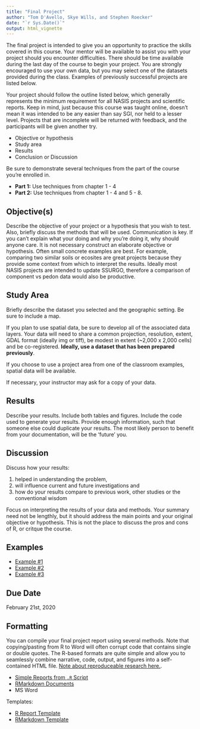 ---
title: "Final Project"
author: "Tom D'Avello, Skye Wills, and Stephen Roecker"
date: "`r Sys.Date()`"
output: html_vignette
---


The final project is intended to give you an opportunity to practice the skills covered in this course. Your mentor will be available to assist you with your project should you encounter difficulties. There should be time available during the last day of the course to begin your project. You are strongly encouraged to use your own data, but you may select one of the datasets provided during the class. Examples of previously successful projects are listed below.

Your project should follow the outline listed below, which generally represents the minimum requirement for all NASIS projects and scientific reports. Keep in mind, just because this course was taught online, doesn't mean it was intended to be any easier than say SGI, nor held to a lesser level. Projects that are incomplete will be returned with feedback, and the participants will be given another try.

- Objective or hypothesis
- Study area
- Results
- Conclusion or Discussion

Be sure to demonstrate several techniques from the part of the course you're enrolled in.

  * __Part 1:__ Use techniques from chapter 1 - 4
  * __Part 2:__ Use techniques from chapter 1 - 4 and 5 - 8. 
  

## Objective(s)

Describe the objective of your project or a hypothesis that you wish to test. Also, briefly discuss the methods that will be used. Communication is key. If you can't explain what your doing and why you're doing it, why should anyone care. It is not necessary construct an elaborate objective or hypothesis. Often small concrete examples are best. For example, comparing two similar soils or ecosites are great projects because they provide some context from which to interpret the results. Ideally most NASIS projects are intended to update SSURGO, therefore a comparison of component vs pedon data would also be productive.


## Study Area

Briefly describe the dataset you selected and the geographic setting. Be sure to include a map. 

If you plan to use spatial data, be sure to develop all of the associated data layers. Your data will need to share a common projection, resolution, extent, GDAL format (ideally img or tiff), be modest in extent (~2,000 x 2,000 cells) and be co-registered. **Ideally, use a dataset that has been prepared previously**.

If you choose to use a project area from one of the classroom examples, spatial data will be available.

If necessary, your instructor may ask for a copy of your data.


## Results

Describe your results. Include both tables and figures. Include the code used to generate your results. Provide enough information, such that someone else could duplicate your results. The most likely person to benefit from your documentation, will be the 'future' you.


## Discussion

Discuss how your results: 

   1. helped in understanding the problem,
   2. will influence current and future investigations and
   3. how do your results compare to previous work, other studies or the conventional wisdom

Focus on interpreting the results of your data and methods. Your summary need not be lengthly, but it should address the main points and your original objective or hypothesis. This is not the place to discuss the pros and cons of R, or critque the course.


## Examples

- [Example #1](http://ncss-tech.github.io/stats_for_soil_survey/chapters/10_final_project/examples/Stats_Part_1_Final_Project_-__Staggs.html)
- [Example #2](https://github.com/ncss-tech/stats_for_soil_survey/raw/master/chapters/10_final_project/examples/Statistics%20Final%20Project.docx)
- [Example #3](http://ncss-tech.github.io/stats_for_soil_survey/chapters/10_final_project/examples/Ecological_Site_Differentiation.html
)


## Due Date

February 21st, 2020


## Formatting

You can compile your final project report using several methods. Note that copying/pasting from R to Word will often corrupt code that contains single or double quotes. The R-based formats are quite simple and allow you to seamlessly combine narrative, code, output, and figures into a self-contained HTML file. [Note about reproduceable research here.](https://www.nature.com/articles/s41559-017-0160).

   * [Simple Reports from `.R` Script](https://rmarkdown.rstudio.com/articles_report_from_r_script.html)
   * [RMarkdown Documents](https://rmarkdown.rstudio.com/html_document_format.html)
   * MS Word
   
Templates:

   * [R Report Template](https://raw.githubusercontent.com/ncss-tech/stats_for_soil_survey/master/chapters/10_final_project/final-project-example.R)
   * [RMarkdown Template](https://raw.githubusercontent.com/ncss-tech/stats_for_soil_survey/master/chapters/10_final_project/final-project-example.Rmd)
   

  


